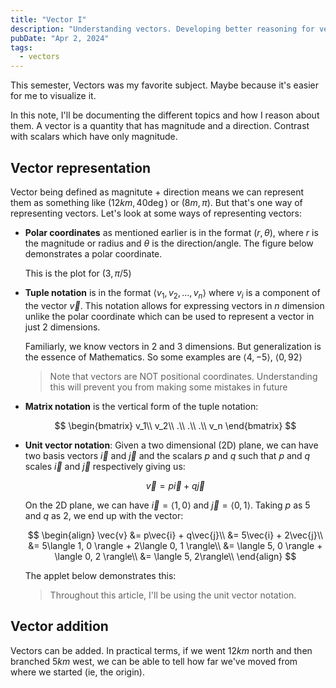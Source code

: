 ```yaml
---
title: "Vector I"
description: "Understanding vectors. Developing better reasoning for vectors"
pubDate: "Apr 2, 2024"
tags:
  - vectors
---
```



This semester, Vectors was my favorite subject. Maybe because it's easier for me to visualize it.

In this note, I'll be documenting the different topics and how I reason about them. A vector is a quantity that has magnitude and a direction. Contrast with scalars which have only magnitude.

## Vector representation

Vector being defined as magnitute + direction means we can represent them as something like $(12km, 40\deg)$ or $(8m, \pi)$. But that's one way of representing vectors. Let's look at some ways of representing vectors:

- **Polar coordinates** as mentioned earlier is in the format $(r, \theta)$, where $r$ is the magnitude or radius and $\theta$ is the direction/angle. The figure below demonstrates a polar coordinate.

  <PolarCoordinate client:load />

  This is the plot for $(3,\pi/5)$

- **Tuple notation** is in the format $\langle v_1, v_2, ..., v_n \rangle$ where $v_i$ is a component of the vector $\vec{v}$. This notation allows for expressing vectors in $n$ dimension unlike the polar coordinate which can be used to represent a vector in just 2 dimensions.

  Familiarly, we know vectors in 2 and 3 dimensions. But generalization is the essence of Mathematics. So some examples are $\langle 4, -5 \rangle$, $\langle 0, 92 \rangle$

  > Note that vectors are NOT positional coordinates. Understanding this will prevent you from making some mistakes in future

- **Matrix notation** is the vertical form of the tuple notation:

  $$
  \begin{bmatrix}
  v_1\\
  v_2\\
  .\\
  .\\
  .\\
  v_n
  \end{bmatrix}
  $$

- **Unit vector notation**: Given a two dimensional (2D) plane, we can have two basis vectors $\vec{i}$ and $\vec{j}$ and the scalars $p$ and $q$ such that $p$ and $q$ scales $\vec{i}$ and $\vec{j}$ respectively giving us:

  $$
  \vec{v} = p\vec{i} + q\vec{j}
  $$

  On the 2D plane, we can have $\vec{i} = \langle 1, 0 \rangle$ and $\vec{j} = \langle 0, 1 \rangle$. Taking $p$ as $5$ and $q$ as $2$, we end up with the vector:

  $$
  \begin{align}
  \vec{v} &= p\vec{i} + q\vec{j}\\
   &= 5\vec{i} + 2\vec{j}\\
   &= 5\langle 1, 0 \rangle + 2\langle 0, 1 \rangle\\
   &= \langle 5, 0 \rangle + \langle 0, 2 \rangle\\
   &= \langle 5, 2\rangle\\
  \end{align}
  $$

  The applet below demonstrates this:

  <UnitVectorDemo client:load />

  > Throughout this article, I'll be using the unit vector notation.

## Vector addition

Vectors can be added. In practical terms, if we went $12km$ north and then branched $5km$ west, we can be able to tell how far we've moved from where we started (ie, the origin).


<div class="mt-2">
  <Draw className="rounded-lg" aspectRatio={16/9} id="vector-addition-polar" client:load />
</div>